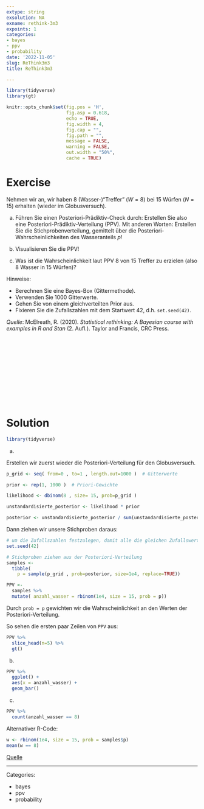 ```yaml
---
extype: string
exsolution: NA
exname: rethink-3m3
expoints: 1
categories:
- bayes
- ppv
- probability
date: '2022-11-05'
slug: ReThink3m3
title: ReThink3m3

---
```





```r
library(tidyverse)
library(gt)
```


```r
knitr::opts_chunk$set(fig.pos = 'H',
                      fig.asp = 0.618,
                      echo = TRUE,
                      fig.width = 4,
                      fig.cap = "", 
                      fig.path = "",
                      message = FALSE,
                      warning = FALSE,
                      out.width = "50%",
                      cache = TRUE)
```








# Exercise




Nehmen wir an, wir haben 8 (Wasser-)"Treffer" ($W=8$) bei 15 Würfen ($N=15$) erhalten (wieder im Globusversuch).

a) Führen Sie einen Posteriori-Prädiktiv-Check durch: Erstellen Sie also eine Posteriori-Prädiktiv-Verteilung (PPV). Mit anderen Worten: Erstellen Sie die Stichprobenverteilung, gemittelt über die Posteriori-Wahrscheinlichkeiten des Wasseranteils $p$!

b) Visualisieren Sie die PPV!

c) Was ist die Wahrscheinlichkeit laut PPV 8 von 15 Treffer zu erzielen (also 8 Wasser in 15 Würfen)?

Hinweise:

- Berechnen Sie eine Bayes-Box (Gittermethode).
- Verwenden Sie 1000 Gitterwerte.
- Gehen Sie von einem gleichverteilten Prior aus.
- Fixieren Sie die Zufallszahlen mit dem Startwert 42, d.h. `set.seed(42)`.



*Quelle*: McElreath, R. (2020). *Statistical rethinking: A Bayesian course with examples in R and Stan* (2. Aufl.). Taylor and Francis, CRC Press.




</br>
</br>
</br>
</br>
</br>
</br>
</br>
</br>
</br>
</br>

# Solution


```r
library(tidyverse)
```


a) 

Erstellen wir zuerst wieder die Posteriori-Verteilung für den Globusversuch. 


```r
p_grid <- seq( from=0 , to=1 , length.out=1000 )  # Gitterwerte

prior <- rep(1, 1000 )  # Priori-Gewichte

likelihood <- dbinom(8 , size= 15, prob=p_grid ) 

unstandardisierte_posterior <- likelihood * prior 

posterior <- unstandardisierte_posterior / sum(unstandardisierte_posterior)
```

Dann ziehen wir unsere Stichproben daraus:

```r
# um die Zufallszahlen festzulegen, damit alle die gleichen Zufallswerte bekommen: 
set.seed(42) 

# Stichproben ziehen aus der Posteriori-Verteilung
samples <- 
  tibble(
    p = sample(p_grid , prob=posterior, size=1e4, replace=TRUE))
```


```r
PPV <- 
  samples %>% 
  mutate( anzahl_wasser = rbinom(1e4, size = 15, prob = p))
```


Durch `prob = p` gewichten wir die Wahrscheinlichkeit an den Werten der Posteriori-Verteilung.



So sehen die ersten paar Zeilen von `PPV` aus:

```r
PPV %>% 
  slice_head(n=5) %>% 
  gt()
```


b) 

```r
PPV %>% 
  ggplot() +
  aes(x = anzahl_wasser) +
  geom_bar()
```


c)

```r
PPV %>% 
  count(anzahl_wasser == 8)
```

Alternativer R-Code:


```r
w <- rbinom(1e4, size = 15, prob = samples$p)
mean(w == 8)
```



[Quelle](https://sr2-solutions.wjakethompson.com/bayesian-inference.html#chapter-3)




---

Categories: 

- bayes
- ppv
- probability

